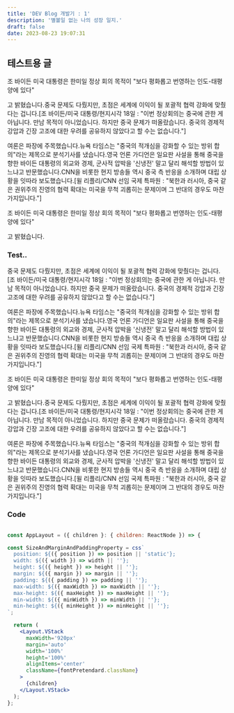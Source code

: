 ```yaml
---
title: 'DEV Blog 개발기 : 1'
description: '별볼일 없는 나의 성장 일지.'
draft: false
date: 2023-08-23 19:07:31
---
```


## 테스트용 글

조 바이든 미국 대통령은 한미일 정상 회의 목적이 "보다 평화롭고 번영하는 인도-태평양에 있다"

고 밝혔습니다.중국 문제도 다뤘지만, 초점은 세계에 이익이 될 포괄적 협력 강화에 맞췄다는 겁니다.[조 바이든/미국 대통령/현지시각 18일 : "이번 정상회의는 중국에 관한 게 아닙니다. 만남 목적이 아니었습니다. 하지만 중국 문제가 떠올랐습니다. 중국의 경제적 강압과 긴장 고조에 대한 우려를 공유하지 않았다고 할 수는 없습니다."]

여론은 파장에 주목했습니다.뉴욕 타임스는 "중국의 적개심을 강화할 수 있는 방위 합의"라는 제목으로 분석기사를 냈습니다.영국 언론 가디언은 일요판 사설을 통해 중국을 향한 바이든 대통령의 외교와 경제, 군사적 압박을 '신냉전' 말고 달리 해석할 방법이 있느냐고 반문했습니다.CNN을 비롯한 현지 방송들 역시 중국 측 반응을 소개하며 대립 상황을 잇따라 보도했습니다.[윌 리플리/CNN 선임 국제 특파원 : "북한과 러시아, 중국 같은 권위주의 진영의 협력 확대는 미국을 무척 괴롭히는 문제이며 그 반대의 경우도 마찬가지입니다."]

조 바이든 미국 대통령은 한미일 정상 회의 목적이 "보다 평화롭고 번영하는 인도-태평양에 있다"

고 밝혔습니다.


### Test..

중국 문제도 다뤘지만, 초점은 세계에 이익이 될 포괄적 협력 강화에 맞췄다는 겁니다.[조 바이든/미국 대통령/현지시각 18일 : "이번 정상회의는 중국에 관한 게 아닙니다. 만남 목적이 아니었습니다. 하지만 중국 문제가 떠올랐습니다. 중국의 경제적 강압과 긴장 고조에 대한 우려를 공유하지 않았다고 할 수는 없습니다."]

여론은 파장에 주목했습니다.뉴욕 타임스는 "중국의 적개심을 강화할 수 있는 방위 합의"라는 제목으로 분석기사를 냈습니다.영국 언론 가디언은 일요판 사설을 통해 중국을 향한 바이든 대통령의 외교와 경제, 군사적 압박을 '신냉전' 말고 달리 해석할 방법이 있느냐고 반문했습니다.CNN을 비롯한 현지 방송들 역시 중국 측 반응을 소개하며 대립 상황을 잇따라 보도했습니다.[윌 리플리/CNN 선임 국제 특파원 : "북한과 러시아, 중국 같은 권위주의 진영의 협력 확대는 미국을 무척 괴롭히는 문제이며 그 반대의 경우도 마찬가지입니다."]

조 바이든 미국 대통령은 한미일 정상 회의 목적이 "보다 평화롭고 번영하는 인도-태평양에 있다"

고 밝혔습니다.중국 문제도 다뤘지만, 초점은 세계에 이익이 될 포괄적 협력 강화에 맞췄다는 겁니다.[조 바이든/미국 대통령/현지시각 18일 : "이번 정상회의는 중국에 관한 게 아닙니다. 만남 목적이 아니었습니다. 하지만 중국 문제가 떠올랐습니다. 중국의 경제적 강압과 긴장 고조에 대한 우려를 공유하지 않았다고 할 수는 없습니다."]

여론은 파장에 주목했습니다.뉴욕 타임스는 "중국의 적개심을 강화할 수 있는 방위 합의"라는 제목으로 분석기사를 냈습니다.영국 언론 가디언은 일요판 사설을 통해 중국을 향한 바이든 대통령의 외교와 경제, 군사적 압박을 '신냉전' 말고 달리 해석할 방법이 있느냐고 반문했습니다.CNN을 비롯한 현지 방송들 역시 중국 측 반응을 소개하며 대립 상황을 잇따라 보도했습니다.[윌 리플리/CNN 선임 국제 특파원 : "북한과 러시아, 중국 같은 권위주의 진영의 협력 확대는 미국을 무척 괴롭히는 문제이며 그 반대의 경우도 마찬가지입니다."]

### Code

``` jsx {2-4}

const AppLayout = ({ children }: { children: ReactNode }) => {

const SizeAndMarginAndPaddingProperty = css`
  position: ${({ position }) => position || 'static'};
  width: ${({ width }) => width || ''};
  height: ${({ height }) => height || ''};
  margin: ${({ margin }) => margin || ''};
  padding: ${({ padding }) => padding || ''};
  max-width: ${({ maxWidth }) => maxWidth || ''};
  max-height: ${({ maxHeight }) => maxHeight || ''};
  min-width: ${({ minWidth }) => minWidth || ''};
  min-height: ${({ minHeight }) => minHeight || ''};
`;

  return (
    <Layout.VStack
      maxWidth='920px'
      margin='auto'
      width='100%'
      height='100%'
      alignItems='center'
      className={fontPretendard.className}
    >
      {children}
    </Layout.VStack>
  );
};

```